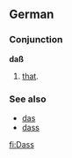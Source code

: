 ==German==
===Conjunction===
'''daß'''

# [[that]].

===See also===
*[[das]]
*[[dass]]<!-- is this a word too though? -->

[[fi:Dass]]